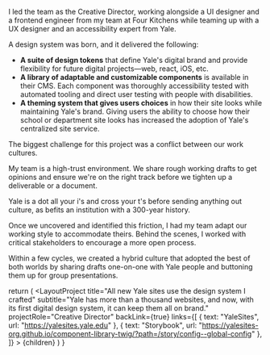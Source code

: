 
<p className="lead">I led the team as the Creative Director, working alongside a UI designer and a frontend engineer from my team at Four Kitchens while teaming up with a UX designer and an accessibility expert from Yale.</p>

A design system was born, and it delivered the following:

* **A suite of design tokens** that define Yale's digital brand and provide flexibility for future digital projects—web, react, iOS, etc.
* **A library of adaptable and customizable components** is available in their CMS. Each component was thoroughly accessibility tested with automated tooling and direct user testing with people with disabilities.
* **A theming system that gives users choices** in how their site looks while maintaining Yale's brand. Giving users the ability to choose how their school or department site looks has increased the adoption of Yale's centralized site service.

The biggest challenge for this project was a conflict between our work cultures.

My team is a high-trust environment. We share rough working drafts to get opinions and ensure we're on the right track before we tighten up a deliverable or a document.

Yale is a dot all your i's and cross your t's before sending anything out culture, as befits an institution with a 300-year history.

Once we uncovered and identified this friction, I had my team adapt our working style to accommodate theirs. Behind the scenes, I worked with critical stakeholders to encourage a more open process. 

Within a few cycles, we created a hybrid culture that adopted the best of both worlds by sharing drafts one-on-one with Yale people and buttoning them up for group presentations.

  return (
    <LayoutProject
      title="All new Yale sites use the design system I crafted"
      subtitle="Yale has more than a thousand websites, and now, with its first digital design system, it can keep them all on brand."
      projectRole="Creative Director"
      backLink={true}
      links={[
        { text: "YaleSites", url: "https://yalesites.yale.edu" },
        { text: "Storybook", url: "https://yalesites-org.github.io/component-library-twig/?path=/story/config--global-config" },
      ]}
    >
      {children}
    </LayoutProject>
  )
}
